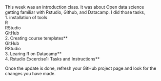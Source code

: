 
This week was an introduction class. It was about Open data science getting familiar with Rstudio, Github, and Datacamp. I did those tasks,   
1. installation of tools  
   R  
   RStudio  
   GitHub  
 2. Creating course templates**  
  GitHub  
  RStudio  
3. Learing R on Datacamp**  
4. Rstudio Excercise1: Tasks and Instructions**  


Once the update is done, refresh your GitHub project page and look for the changes you have made.  




